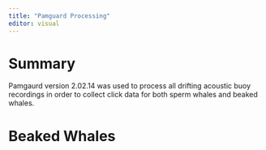 ```yaml
---
title: "Pamguard Processing"
editor: visual
---
```


# Summary

Pamgaurd version 2.02.14 was used to process all drifting acoustic buoy recordings in order to collect click data for both sperm whales and beaked whales.

# Beaked Whales 
